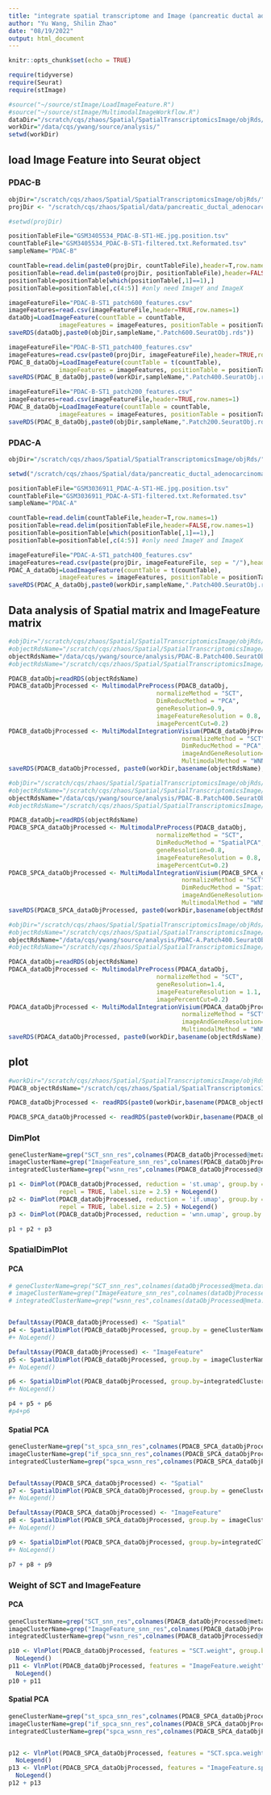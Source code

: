 ```yaml
---
title: "integrate spatial transcriptome and Image (pancreatic ductal adenocarcinomas)"
author: "Yu Wang, Shilin Zhao"
date: "08/19/2022"
output: html_document
---
```


```r
knitr::opts_chunk$set(echo = TRUE)
```


```r
require(tidyverse)
require(Seurat)
require(stImage)

#source("~/source/stImage/LoadImageFeature.R")
#source("~/source/stImage/MultimodalImageWorkflow.R")
dataDir="/scratch/cqs/zhaos/Spatial/SpatialTranscriptomicsImage/objRds/"
workDir="/data/cqs/ywang/source/analysis/"
setwd(workDir)

```

## load Image Feature into Seurat object

### PDAC-B

```r

objDir="/scratch/cqs/zhaos/Spatial/SpatialTranscriptomicsImage/objRds/"
projDir <- "/scratch/cqs/zhaos/Spatial/data/pancreatic_ductal_adenocarcinomas/"

#setwd(projDir)

positionTableFile="GSM3405534_PDAC-B-ST1-HE.jpg.position.tsv"
countTableFile="GSM3405534_PDAC-B-ST1-filtered.txt.Reformated.tsv"
sampleName="PDAC-B"

countTable=read.delim(paste0(projDir, countTableFile),header=T,row.names=1)
positionTable=read.delim(paste0(projDir, positionTableFile),header=FALSE,row.names=1)
positionTable=positionTable[which(positionTable[,1]==1),]
positionTable=positionTable[,c(4:5)] #only need ImageY and ImageX

imageFeatureFile="PDAC-B-ST1_patch600_features.csv"
imageFeatures=read.csv(imageFeatureFile,header=TRUE,row.names=1)
dataObj=LoadImageFeature(countTable = countTable,
              imageFeatures = imageFeatures, positionTable = positionTable, by_Feature = FALSE, project = sampleName)
saveRDS(dataObj,paste0(objDir,sampleName,".Patch600.SeuratObj.rds"))

imageFeatureFile="PDAC-B-ST1_patch400_features.csv"
imageFeatures=read.csv(paste0(projDir, imageFeatureFile),header=TRUE,row.names=1)
PDAC_B_dataObj=LoadImageFeature(countTable = t(countTable),
              imageFeatures = imageFeatures, positionTable = positionTable, by_Feature = FALSE, project = sampleName)
saveRDS(PDAC_B_dataObj,paste0(workDir,sampleName,".Patch400.SeuratObj.rds"))

imageFeatureFile="PDAC-B-ST1_patch200_features.csv"
imageFeatures=read.csv(imageFeatureFile,header=TRUE,row.names=1)
PDAC_B_dataObj=LoadImageFeature(countTable = countTable,
              imageFeatures = imageFeatures, positionTable = positionTable, by_Feature = FALSE, project = sampleName)
saveRDS(PDAC_B_dataObj,paste0(objDir,sampleName,".Patch200.SeuratObj.rds"))

```

### PDAC-A

```r

objDir="/scratch/cqs/zhaos/Spatial/SpatialTranscriptomicsImage/objRds/"

setwd("/scratch/cqs/zhaos/Spatial/data/pancreatic_ductal_adenocarcinomas/")

positionTableFile="GSM3036911_PDAC-A-ST1-HE.jpg.position.tsv"
countTableFile="GSM3036911_PDAC-A-ST1-filtered.txt.Reformated.tsv"
sampleName="PDAC-A"

countTable=read.delim(countTableFile,header=T,row.names=1)
positionTable=read.delim(positionTableFile,header=FALSE,row.names=1)
positionTable=positionTable[which(positionTable[,1]==1),]
positionTable=positionTable[,c(4:5)] #only need ImageY and ImageX

imageFeatureFile="PDAC-A-ST1_patch400_features.csv"
imageFeatures=read.csv(paste(projDir, imageFeatureFile, sep = "/"),header=TRUE,row.names=1)
PDAC_A_dataObj=LoadImageFeature(countTable = t(countTable),
              imageFeatures = imageFeatures, positionTable = positionTable, by_Feature = FALSE, project = sampleName)
saveRDS(PDAC_A_dataObj,paste0(workDir,sampleName,".Patch400.SeuratObj.rds"))

```


## Data analysis of Spatial matrix and ImageFeature matrix

```r

#objDir="/scratch/cqs/zhaos/Spatial/SpatialTranscriptomicsImage/objRds/"
#objectRdsName="/scratch/cqs/zhaos/Spatial/SpatialTranscriptomicsImage/objRds/PDAC-B.Patch600.SeuratObj.rds"
objectRdsName="/data/cqs/ywang/source/analysis/PDAC-B.Patch400.SeuratObj.rds"
#objectRdsName="/scratch/cqs/zhaos/Spatial/SpatialTranscriptomicsImage/objRds/PDAC-B.Patch200.SeuratObj.rds"

PDACB_dataObj=readRDS(objectRdsName)
PDACB_dataObjProcessed <- MultimodalPreProcess(PDACB_dataObj,
                                         normalizeMethod = "SCT",
                                         DimReducMethod = "PCA",
                                         geneResolution=0.9,
                                         imageFeatureResolution = 0.8,
                                         imagePercentCut=0.2)
PDACB_dataObjProcessed <- MultiModalIntegrationVisium(PDACB_dataObjProcessed, 
                                                normalizeMethod = "SCT",
                                                DimReducMethod = "PCA",
                                                imageAndGeneResolution=0.4,
                                                MultimodalMethod = "WNN")
saveRDS(PDACB_dataObjProcessed, paste0(workDir,basename(objectRdsName), ".processed.rds"))

```


```r

#objDir="/scratch/cqs/zhaos/Spatial/SpatialTranscriptomicsImage/objRds/"
#objectRdsName="/scratch/cqs/zhaos/Spatial/SpatialTranscriptomicsImage/objRds/PDAC-B.Patch600.SeuratObj.rds"
objectRdsName="/data/cqs/ywang/source/analysis/PDAC-B.Patch400.SeuratObj.rds"
#objectRdsName="/scratch/cqs/zhaos/Spatial/SpatialTranscriptomicsImage/objRds/PDAC-B.Patch200.SeuratObj.rds"

PDACB_dataObj=readRDS(objectRdsName)
PDACB_SPCA_dataObjProcessed <- MultimodalPreProcess(PDACB_dataObj,
                                         normalizeMethod = "SCT",
                                         DimReducMethod = "SpatialPCA",
                                         geneResolution=0.8,
                                         imageFeatureResolution = 0.8,
                                         imagePercentCut=0.2)
PDACB_SPCA_dataObjProcessed <- MultiModalIntegrationVisium(PDACB_SPCA_dataObjProcessed, 
                                                normalizeMethod = "SCT",
                                                DimReducMethod = "SpatialPCA",
                                                imageAndGeneResolution=0.3,
                                                MultimodalMethod = "WNN")
saveRDS(PDACB_SPCA_dataObjProcessed, paste0(workDir,basename(objectRdsName), ".SPCA.processed.rds"))

```


```r

#objDir="/scratch/cqs/zhaos/Spatial/SpatialTranscriptomicsImage/objRds/"
#objectRdsName="/scratch/cqs/zhaos/Spatial/SpatialTranscriptomicsImage/objRds/PDAC-B.Patch600.SeuratObj.rds"
objectRdsName="/data/cqs/ywang/source/analysis/PDAC-A.Patch400.SeuratObj.rds"
#objectRdsName="/scratch/cqs/zhaos/Spatial/SpatialTranscriptomicsImage/objRds/PDAC-B.Patch200.SeuratObj.rds"

PDACA_dataObj=readRDS(objectRdsName)
PDACA_dataObjProcessed <- MultimodalPreProcess(PDACA_dataObj,
                                         normalizeMethod = "SCT",
                                         geneResolution=1.4,
                                         imageFeatureResolution = 1.1,
                                         imagePercentCut=0.2)
PDACA_dataObjProcessed <- MultiModalIntegrationVisium(PDACA_dataObjProcessed, 
                                                normalizeMethod = "SCT",
                                                imageAndGeneResolution=1,
                                                MultimodalMethod = "WNN")
saveRDS(PDACA_dataObjProcessed, paste0(workDir,basename(objectRdsName), ".processed.rds"))

```



## plot

```r

#workDir="/scratch/cqs/zhaos/Spatial/SpatialTranscriptomicsImage/objRds/"
PDACB_objectRdsName="/scratch/cqs/zhaos/Spatial/SpatialTranscriptomicsImage/objRds/PDAC-B.Patch400.SeuratObj.rds"

PDACB_dataObjProcessed <- readRDS(paste0(workDir,basename(PDACB_objectRdsName), ".processed.rds"))

PDACB_SPCA_dataObjProcessed <- readRDS(paste0(workDir,basename(PDACB_objectRdsName), ".SPCA.processed.rds"))

```


### DimPlot

```r

geneClusterName=grep("SCT_snn_res",colnames(PDACB_dataObjProcessed@meta.data),value=TRUE)
imageClusterName=grep("ImageFeature_snn_res",colnames(PDACB_dataObjProcessed@meta.data),value=TRUE)
integratedClusterName=grep("wsnn_res",colnames(PDACB_dataObjProcessed@meta.data),value=TRUE)

p1 <- DimPlot(PDACB_dataObjProcessed, reduction = 'st.umap', group.by = geneClusterName, label = TRUE, 
              repel = TRUE, label.size = 2.5) + NoLegend()
p2 <- DimPlot(PDACB_dataObjProcessed, reduction = 'if.umap', group.by =imageClusterName, label = TRUE, 
              repel = TRUE, label.size = 2.5) + NoLegend()
p3 <- DimPlot(PDACB_dataObjProcessed, reduction = 'wnn.umap', group.by =integratedClusterName, label = TRUE, repel = TRUE, label.size = 2.5) + NoLegend()

p1 + p2 + p3

```

### SpatialDimPlot

#### PCA

```r
# geneClusterName=grep("SCT_snn_res",colnames(dataObjProcessed@meta.data),value=TRUE)
# imageClusterName=grep("ImageFeature_snn_res",colnames(dataObjProcessed@meta.data),value=TRUE)
# integratedClusterName=grep("wsnn_res",colnames(dataObjProcessed@meta.data),value=TRUE)


DefaultAssay(PDACB_dataObjProcessed) <- "Spatial"
p4 <- SpatialDimPlot(PDACB_dataObjProcessed, group.by = geneClusterName, label = TRUE, label.box = F, label.size = 2,pt.size.factor = 10) 
#+ NoLegend()

DefaultAssay(PDACB_dataObjProcessed) <- "ImageFeature"
p5 <- SpatialDimPlot(PDACB_dataObjProcessed, group.by = imageClusterName, label = TRUE, label.box = F, label.size = 2,pt.size.factor = 10) 
#+ NoLegend()

p6 <- SpatialDimPlot(PDACB_dataObjProcessed, group.by=integratedClusterName, label = TRUE, label.box = F, repel = TRUE, label.size = 2,pt.size.factor = 10)
#+ NoLegend()

p4 + p5 + p6
#p4+p6

```
#### Spatial PCA

```r
geneClusterName=grep("st_spca_snn_res",colnames(PDACB_SPCA_dataObjProcessed@meta.data),value=TRUE)
imageClusterName=grep("if_spca_snn_res",colnames(PDACB_SPCA_dataObjProcessed@meta.data),value=TRUE)
integratedClusterName=grep("spca_wsnn_res",colnames(PDACB_SPCA_dataObjProcessed@meta.data),value=TRUE)


DefaultAssay(PDACB_SPCA_dataObjProcessed) <- "Spatial"
p7 <- SpatialDimPlot(PDACB_SPCA_dataObjProcessed, group.by = geneClusterName, label = TRUE, label.box = F, label.size = 2,pt.size.factor = 10) 
#+ NoLegend()

DefaultAssay(PDACB_SPCA_dataObjProcessed) <- "ImageFeature"
p8 <- SpatialDimPlot(PDACB_SPCA_dataObjProcessed, group.by = imageClusterName, label = TRUE, label.box = F, label.size = 2,pt.size.factor = 10) 
#+ NoLegend()

p9 <- SpatialDimPlot(PDACB_SPCA_dataObjProcessed, group.by=integratedClusterName, label = TRUE, label.box = F, repel = TRUE, label.size = 2,pt.size.factor = 10)
#+ NoLegend()

p7 + p8 + p9


```


### Weight of SCT and ImageFeature

#### PCA

```r
geneClusterName=grep("SCT_snn_res",colnames(PDACB_dataObjProcessed@meta.data),value=TRUE)
imageClusterName=grep("ImageFeature_snn_res",colnames(PDACB_dataObjProcessed@meta.data),value=TRUE)
integratedClusterName=grep("wsnn_res",colnames(PDACB_dataObjProcessed@meta.data),value=TRUE)

p10 <- VlnPlot(PDACB_dataObjProcessed, features = "SCT.weight", group.by = integratedClusterName, sort = TRUE, pt.size = 0.1) +
  NoLegend()
p11 <- VlnPlot(PDACB_dataObjProcessed, features = "ImageFeature.weight", group.by = integratedClusterName, sort = TRUE, pt.size = 0.1) +
  NoLegend()
p10 + p11

```

#### Spatial PCA


```r
geneClusterName=grep("st_spca_snn_res",colnames(PDACB_SPCA_dataObjProcessed@meta.data),value=TRUE)
imageClusterName=grep("if_spca_snn_res",colnames(PDACB_SPCA_dataObjProcessed@meta.data),value=TRUE)
integratedClusterName=grep("spca_wsnn_res",colnames(PDACB_SPCA_dataObjProcessed@meta.data),value=TRUE)


p12 <- VlnPlot(PDACB_SPCA_dataObjProcessed, features = "SCT.spca.weight", group.by = integratedClusterName, sort = TRUE, pt.size = 0.1) +
  NoLegend()
p13 <- VlnPlot(PDACB_SPCA_dataObjProcessed, features = "ImageFeature.spca.weight", group.by = integratedClusterName, sort = TRUE, pt.size = 0.1) +
  NoLegend()
p12 + p13

```


